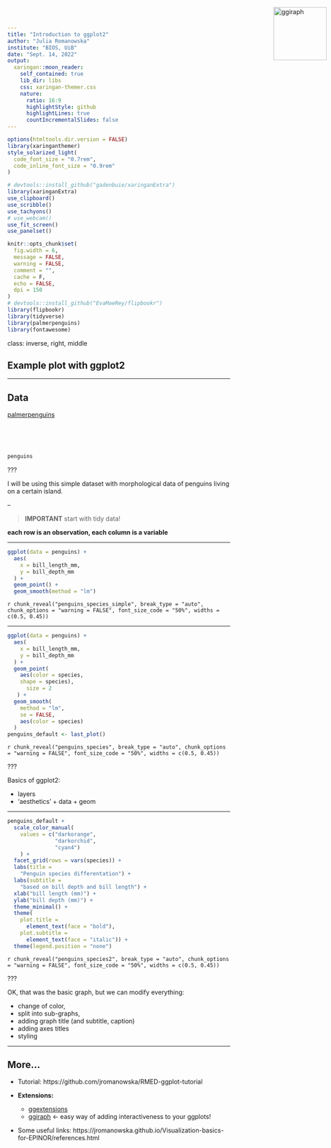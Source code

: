 ```yaml
---
title: "Introduction to ggplot2"
author: "Julia Romanowska"
institute: "BIOS, UiB"
date: "Sept. 14, 2022"
output:
  xaringan::moon_reader:
    self_contained: true
    lib_dir: libs
    css: xaringan-themer.css
    nature:
      ratio: 16:9
      highlightStyle: github
      highlightLines: true
      countIncrementalSlides: false
---
```


```r
options(htmltools.dir.version = FALSE)
library(xaringanthemer)
style_solarized_light(
  code_font_size = "0.7rem",
  code_inline_font_size = "0.9rem"
)

# devtools::install_github("gadenbuie/xaringanExtra")
library(xaringanExtra)
use_clipboard()
use_scribble()
use_tachyons()
# use_webcam()
use_fit_screen()
use_panelset()

knitr::opts_chunk$set(
  fig.width = 6,
  message = FALSE,
  warning = FALSE,
  comment = "",
  cache = F,
  echo = FALSE,
  dpi = 150
)
# devtools::install_github("EvaMaeRey/flipbookr")
library(flipbookr)
library(tidyverse)
library(palmerpenguins)
library(fontawesome)
```


class: inverse, right, middle

## Example plot with ggplot2

---

## Data

<div style="float: right; position: fixed; right: 10px; top: 10px;">
<img style="float: right; position: relative; width: 120px" src="palmer_penguins_logo.png" alt="ggiraph"/><br>
</div>

[palmerpenguins](https://allisonhorst.github.io/palmerpenguins/)

<br><br><br>

```r
penguins
```

???

I will be using this simple dataset with morphological data of penguins living on a certain island.

--

> **IMPORTANT** start with tidy data!

**each row is an observation, each column is a variable**

---

```r
ggplot(data = penguins) +
  aes(
  	x = bill_length_mm,
    y = bill_depth_mm
  ) +
  geom_point() + 
  geom_smooth(method = "lm")
```

`r chunk_reveal("penguins_species_simple", break_type = "auto", chunk_options = "warning = FALSE", font_size_code = "50%", widths = c(0.5, 0.45))`

---

```r
ggplot(data = penguins) +
  aes(
  	x = bill_length_mm,
    y = bill_depth_mm
  ) +
  geom_point(
    aes(color = species,
    shape = species),
      size = 2
   ) + 
  geom_smooth(
  	method = "lm",
    se = FALSE,
    aes(color = species)
  )
penguins_default <- last_plot()
```

`r chunk_reveal("penguins_species", break_type = "auto", chunk_options = "warning = FALSE", font_size_code = "50%", widths = c(0.5, 0.45))`

???

Basics of ggplot2:

- layers
- 'aesthetics' + data + geom

---

```r
penguins_default +
  scale_color_manual(
    values = c("darkorange",
               "darkorchid",
               "cyan4")
    ) +
  facet_grid(rows = vars(species)) +
  labs(title = 
    "Penguin species differentation") +
  labs(subtitle = 
    "based on bill depth and bill length") +
  xlab("bill length (mm)") +
  ylab("bill depth (mm)") +
  theme_minimal() +
  theme(
    plot.title =
      element_text(face = "bold"),
    plot.subtitle =
      element_text(face = "italic")) +
  theme(legend.position = "none")
```

`r chunk_reveal("penguins_species2", break_type = "auto", chunk_options = "warning = FALSE", font_size_code = "50%", widths = c(0.5, 0.45))`

???

OK, that was the basic graph, but we can modify everything:

- change of color,
- split into sub-graphs,
- adding graph title (and subtitle, caption)
- adding axes titles
- styling

---

## More...

- Tutorial: https://github.com/jromanowska/RMED-ggplot-tutorial

- **Extensions:**
    - [ggextensions](https://exts.ggplot2.tidyverse.org/gallery/)
    - [ggiraph](https://davidgohel.github.io/ggiraph/index.html) <- easy way of adding interactiveness to your ggplots!

- Some useful links: https://jromanowska.github.io/Visualization-basics-for-EPINOR/references.html
